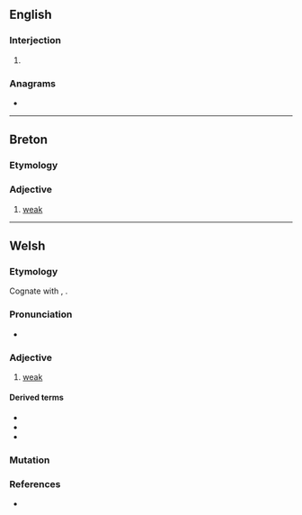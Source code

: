 {{also|gwa·n}}
==English==

===Interjection===
{{en-interj}}

# {{lb|en|nonstandard|eye dialect}} {{alt form|en|go on}}

===Anagrams===
* {{anagrams|en|a=agnw|Ngwa|Wang|gawn|gnaw|wang}}

----

==Breton==

===Etymology===
{{rfe|br}}

===Adjective===
{{head|br|adjectives}}

# [[weak]]

----

==Welsh==

===Etymology===
Cognate with {{cog|br|gwan}}, {{cog|ga|fann}}. {{rfe|cy}}

===Pronunciation===
* {{IPA|cy|/ɡwan/}}

===Adjective===
{{head|cy|adjective|equative|gwanned|comparative|gwannach|superlative|gwannaf}}

# [[weak]]

====Derived terms====
* {{l|cy|gwanhau||to weaken; to attenuate; to dilute}}
* {{l|cy|gwanychu||to weaken; to attenuate; to dilute}}
* {{l|cy|gwendid||weakness}}

===Mutation===
{{cy-mut-auto}}

===References===
* {{R:cy:GPC}}